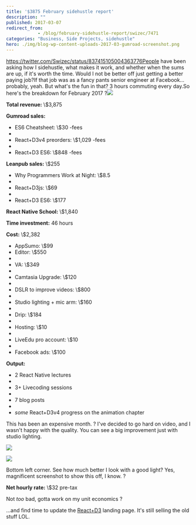 ```yaml
---
title: '$3875 February sidehustle report'
description: ""
published: 2017-03-07
redirect_from: 
            - /blog/february-sidehustle-report/swizec/7471
categories: "Business, Side Projects, sidehustle"
hero: ./img/blog-wp-content-uploads-2017-03-gumroad-screenshot.png
---
```


<https://twitter.com/Swizec/status/837415105004363776People> have been asking how I sidehustle, what makes it work, and whether when the sums are up, if it's worth the time. Would I not be better off just getting a better paying job?If that job was as a fancy pants senior engineer at Facebook… probably, yeah. But what's the fun in that? 3 hours commuting every day.So here's the breakdown for February 2017 ?![](./img/blog-wp-content-uploads-2017-03-gumroad-screenshot.png)

**Total revenue:** \\$3,875

**Gumroad sales:**

-   ES6 Cheatsheet: \\$30 -fees
-
-   React+D3v4 preorders: \\$1,029 -fees
-
-   React+D3 ES6: \\$848 -fees

**Leanpub sales:** \\$255

-   Why Programmers Work at Night: \\$8.5
-
-   React+D3js: \\$69
-
-   React+D3 ES6: \\$177

**React Native School:** \\$1,840

**Time investment:** 46 hours

**Cost:** \\$2,382

-   AppSumo: \\$99
-   Editor: \\$550
-
-   VA: \\$349
-
-   Camtasia Upgrade: \\$120
-
-   DSLR to improve videos: \\$800
-
-   Studio lighting + mic arm: \\$160
-
-   Drip: \\$184
-
-   Hosting: \\$10
-
-   LiveEdu pro account: \\$10
-
-   Facebook ads: \\$100

**Output:**

-   2 React Native lectures
-
-   3+ Livecoding sessions
-
-   7 blog posts
-
-   _some_ React+D3v4 progress on the animation chapter

This has been an expensive month. ? I've decided to go hard on video, and I wasn't happy with the quality. You can see a big improvement just with studio lighting.

![](./img/blog-wp-content-uploads-2017-03-swizec-without-lighting.png)

![](./img/blog-wp-content-uploads-2017-03-swizec-with-lighting.png)

Bottom left corner. See how much better I look with a good light? Yes, magnificent screenshot to show this off, I know. ?

**Net hourly rate:** \\$32 pre-tax

Not _too_ bad, gotta work on my unit economics ?

…and find time to update the [React+D3](https://swizec.com/reactd3js) landing page. It's still selling the old stuff LOL.
